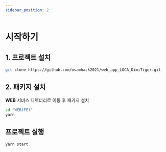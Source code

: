 ```yaml
---
sidebar_position: 2
---
```


# 시작하기

## 1. 프로젝트 설치

```bash
git clone https://github.com/osamhack2021/web_app_LOCA_DimiTiger.git
```

## 2. 패키지 설치

**WEB** 서비스 디렉터리로 이동 후 패키지 설치

```bash
cd "WEB(FE)"
yarn
```

## 프로젝트 실행

```bash
yarn start
```
